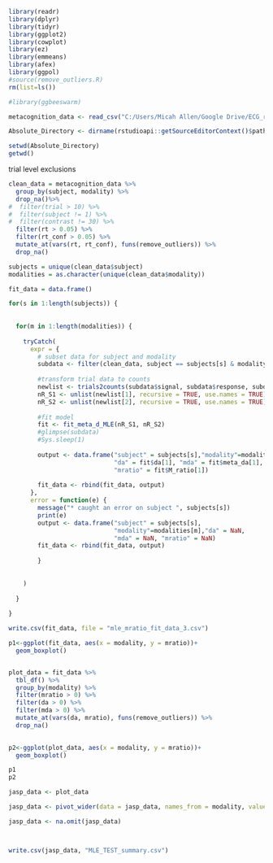 ```{r}
library(readr)
library(dplyr)
library(tidyr)
library(ggplot2)
library(cowplot)
library(ez)
library(emmeans)
library(afex)
library(ggpol)
#source(remove_outliers.R)
rm(list=ls())

#library(ggbeeswarm)

```

```{r}
metacognition_data <- read_csv("C:/Users/Micah Allen/Google Drive/ECG_root/Projects/in_progress/Domain_General_Metacognition/COBE_LAB/metacognition_data_master.csv")

Absolute_Directory <- dirname(rstudioapi::getSourceEditorContext()$path)

setwd(Absolute_Directory)
getwd()

```


trial level exclusions 

```{r}

clean_data = metacognition_data %>%
  group_by(subject, modality) %>%
  drop_na()%>%
#  filter(trial > 10) %>%
#  filter(subject != 1) %>%
#  filter(contrast != 30) %>%
  filter(rt > 0.05) %>%
  filter(rt_conf > 0.05) %>%    
  mutate_at(vars(rt, rt_conf), funs(remove_outliers)) %>%
  drop_na()


```

```{r}
subjects = unique(clean_data$subject)
modalities = as.character(unique(clean_data$modality))

fit_data = data.frame()

for(s in 1:length(subjects)) {
  
  
  for(m in 1:length(modalities)) {
    
    tryCatch(
      expr = {
        # subset data for subject and modality 
        subdata <- filter(clean_data, subject == subjects[s] & modality == modalities[m])  
        
        #transform trial data to counts
        newlist <- trials2counts(subdata$signal, subdata$response, subdata$confidence,7, padAmount = 1,padCells=1)
        nR_S1 <- unlist(newlist[1], recursive = TRUE, use.names = TRUE)
        nR_S2 <- unlist(newlist[2], recursive = TRUE, use.names = TRUE)
        
        #fit model
        fit <- fit_meta_d_MLE(nR_S1, nR_S2)
        #glimpse(subdata)
        #Sys.sleep(1)
        
        output <- data.frame("subject" = subjects[s],"modality"=modalities[m],
                             "da" = fit$da[1], "mda" = fit$meta_da[1],
                             "mratio" = fit$M_ratio[1])  
        
        fit_data <- rbind(fit_data, output)
      },
      error = function(e) {
        message("* caught an error on subject ", subjects[s])
        print(e)
        output <- data.frame("subject" = subjects[s],
                             "modality"=modalities[m],"da" = NaN,
                             "mda" = NaN, "mratio" = NaN) 
        fit_data <- rbind(fit_data, output)
        
        }
      
      
    )
    
  }
  
}

write.csv(fit_data, file = "mle_mratio_fit_data_3.csv")
```


```{r}
p1<-ggplot(fit_data, aes(x = modality, y = mratio))+
  geom_boxplot()


plot_data = fit_data %>%
  tbl_df() %>%
  group_by(modality) %>%
  filter(mratio > 0) %>%
  filter(da > 0) %>%
  filter(mda > 0) %>%
  mutate_at(vars(da, mratio), funs(remove_outliers)) %>%
  drop_na()

  
p2<-ggplot(plot_data, aes(x = modality, y = mratio))+
  geom_boxplot()

p1
p2

jasp_data <- plot_data

jasp_data <- pivot_wider(data = jasp_data, names_from = modality, values_from = c(da, mda, mratio)) 

jasp_data <- na.omit(jasp_data)



write.csv(jasp_data, "MLE_TEST_summary.csv")

```


